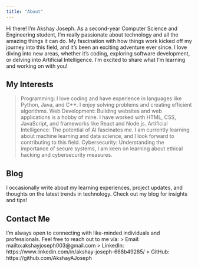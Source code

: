 ```yaml
---
title: "About"
---
```


Hi there! I’m Akshay Joseph. As a second-year Computer Science and Engineering student, I’m really passionate about technology and all the amazing things it can do. My fascination with how things work kicked off my journey into this field, and it’s been an exciting adventure ever since. I love diving into new areas, whether it's coding, exploring software development, or delving into Artificial Intelligence. I’m excited to share what I’m learning and working on with you!

## My Interests
> Programming: I love coding and have experience in languages like Python, Java, and C++. I enjoy solving problems and creating efficient algorithms.
> Web Development: Building websites and web applications is a hobby of mine. I have worked with HTML, CSS, JavaScript, and frameworks like React and Node.js.
> Artificial Intelligence: The potential of AI fascinates me. I am currently learning about machine learning and data science, and I look forward to contributing to this field.
> Cybersecurity: Understanding the importance of secure systems, I am keen on learning about ethical hacking and cybersecurity measures.

## Blog
I occasionally write about my learning experiences, project updates, and thoughts on the latest trends in technology. Check out my blog for insights and tips!

## Contact Me
I'm always open to connecting with like-minded individuals and professionals. Feel free to reach out to me via:
> Email: mailto:akshayjoseph003@gmail.com
> LinkedIn: https://www.linkedin.com/in/akshay-joseph-668b49285/
> GitHub: https://github.com/AkshayAJoseph